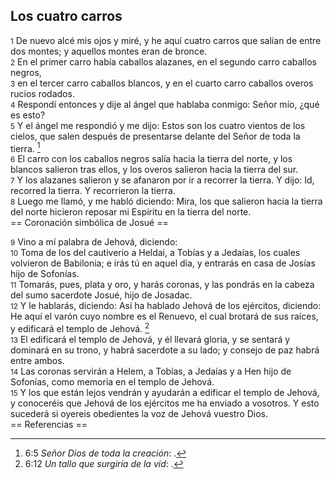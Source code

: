 == Los cuatro carros ==

{{anchor|1}} <small>1</small> De nuevo alcé mis ojos y miré, y he aquí cuatro carros que salían de entre dos montes; y aquellos montes eran de bronce.<br>
{{anchor|2}} <small>2</small> En el primer carro había caballos alazanes, en el segundo carro caballos negros,<br>
{{anchor|3}} <small>3</small> en el tercer carro caballos blancos, y en el cuarto carro caballos overos rucios rodados.<br>
{{anchor|4}} <small>4</small> Respondí entonces y dije al ángel que hablaba conmigo: Señor mío, ¿qué es esto?<br>
{{anchor|5}} <small>5</small> Y el ángel me respondió y me dijo: Estos son los cuatro vientos de los cielos, que salen después de presentarse delante del Señor de toda la tierra. <ref>6:5 ''Señor Dios de toda la creación'': {{lib|LU|128|1|10}}.</ref><br>
{{anchor|6}} <small>6</small> El carro con los caballos negros salía hacia la tierra del norte, y los blancos salieron tras ellos, y los overos salieron hacia la tierra del sur.<br>
{{anchor|7}} <small>7</small> Y los alazanes salieron y se afanaron por ir a recorrer la tierra. Y dijo: Id, recorred la tierra. Y recorrieron la tierra.<br>
{{anchor|8}} <small>8</small> Luego me llamó, y me habló diciendo: Mira, los que salieron hacia la tierra del norte hicieron reposar mi Espíritu en la tierra del norte.<br>
== Coronación simbólica de Josué ==

{{anchor|9}} <small>9</small> Vino a mí palabra de Jehová, diciendo:<br>
{{anchor|10}} <small>10</small> Toma de los del cautiverio a Heldai, a Tobías y a Jedaías, los cuales volvieron de Babilonia; e irás tú en aquel día, y entrarás en casa de Josías hijo de Sofonías.<br>
{{anchor|11}} <small>11</small> Tomarás, pues, plata y oro, y harás coronas, y las pondrás en la cabeza del sumo sacerdote Josué, hijo de Josadac.<br>
{{anchor|12}} <small>12</small> Y le hablarás, diciendo: Así ha hablado Jehová de los ejércitos, diciendo: He aquí el varón cuyo nombre es el Renuevo, el cual brotará de sus raíces, y edificará el templo de Jehová. <ref>6:12 ''Un tallo que surgiría de la vid'': {{lib|LU|180|2|3}}.</ref><br>
{{anchor|13}} <small>13</small> El edificará el templo de Jehová, y él llevará gloria, y se sentará y dominará en su trono, y habrá sacerdote a su lado; y consejo de paz habrá entre ambos.<br>
{{anchor|14}} <small>14</small> Las coronas servirán a Helem, a Tobías, a Jedaías y a Hen hijo de Sofonías, como memoria en el templo de Jehová.<br>
{{anchor|15}} <small>15</small> Y los que están lejos vendrán y ayudarán a edificar el templo de Jehová, y conoceréis que Jehová de los ejércitos me ha enviado a vosotros. Y esto sucederá si oyereis obedientes la voz de Jehová vuestro Dios.<br>
== Referencias ==

<references />
